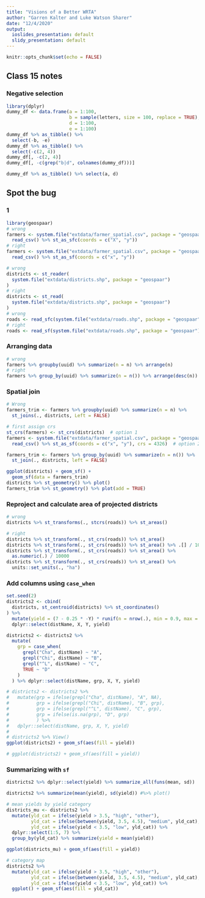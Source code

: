 ```yaml
---
title: "Visions of a Better WRTA"
author: "Garren Kalter and Luke Watson Sharer"
date: "12/4/2020"
output:
  ioslides_presentation: default
  slidy_presentation: default
---
```


```r
knitr::opts_chunk$set(echo = FALSE)
```


## Class 15 notes
### Negative selection
```r
library(dplyr)
dummy_df <- data.frame(a = 1:100, 
                       b = sample(letters, size = 100, replace = TRUE), 
                       d = 1:100, 
                       e = 1:100)
dummy_df %>% as_tibble() %>% 
  select(-b, -e)
dummy_df %>% as_tibble() %>% 
  select(-c(2, 4))
dummy_df[, -c(2, 4)]
dummy_df[, -c(grep("b|d", colnames(dummy_df)))]

dummy_df %>% as_tibble() %>% select(a, d)
```

## Spot the bug
### 1
```r
library(geospaar)
# wrong
farmers <- system.file("extdata/farmer_spatial.csv", package = "geospaar") %>% 
  read_csv() %>% st_as_sfc(coords = c("X", "y"))
# right
farmers <- system.file("extdata/farmer_spatial.csv", package = "geospaar") %>%
  read_csv() %>% st_as_sf(coords = c("x", "y"))

# wrong
districts <- st_reader(
  system.file("extdata/districts.shp", package = "geospaar")
)
# right
districts <- st_read(
  system.file("extdata/districts.shp", package = "geospaar")
)
# wrong
roads <- read_sfc(system.file("extdata/roads.shp", package = "geospaar"))
# right
roads <- read_sf(system.file("extdata/roads.shp", package = "geospaar"))

```

### Arranging data
```r
# wrong
farmers %>% groupby(uuid) %>% summarize(n = n) %>% arrange(n)
# right
farmers %>% group_by(uuid) %>% summarize(n = n()) %>% arrange(desc(n))
```
### Spatial join
```r
# Wrong
farmers_trim <- farmers %>% groupby(uuid) %>% summarize(n = n) %>% 
  st_joins(., districts, Left = FALSE)

# first assign crs
st_crs(farmers) <- st_crs(districts)  # option 1
farmers <- system.file("extdata/farmer_spatial.csv", package = "geospaar") %>%
  read_csv() %>% st_as_sf(coords = c("x", "y"), crs = 4326)  # option 2

farmers_trim <- farmers %>% group_by(uuid) %>% summarize(n = n()) %>% 
  st_join(., districts, left = FALSE)

ggplot(districts) + geom_sf() + 
  geom_sf(data = farmers_trim)
districts %>% st_geometry() %>% plot()
farmers_trim %>% st_geometry() %>% plot(add = TRUE)

```

### Reproject and calculate area of projected districts
```r
# wrong
districts %>% st_transforms(., stcrs(roads)) %>% st_areas()

# right
districts %>% st_transform(., st_crs(roads)) %>% st_area()
districts %>% st_transform(., st_crs(roads)) %>% st_area() %>% .[] / 10000
districts %>% st_transform(., st_crs(roads)) %>% st_area() %>% 
  as.numeric(.) / 10000
districts %>% st_transform(., st_crs(roads)) %>% st_area() %>% 
  units::set_units(., "ha")
```

### Add columns using `case_when`
```r
set.seed(2)
districts2 <- cbind(
  districts, st_centroid(districts) %>% st_coordinates()
) %>% 
  mutate(yield = (7 - 0.25 * -Y) * runif(n = nrow(.), min = 0.9, max = 1.2)) %>%
  dplyr::select(distName, X, Y, yield)

districts2 <- districts2 %>% 
  mutate(
    grp = case_when(
      grepl("Cha", distName) ~ "A",
      grepl("Chi", distName) ~ "B", 
      grepl("^L", distName) ~ "C", 
      TRUE ~ "D"
    )
  ) %>% dplyr::select(distName, grp, X, Y, yield)

# districts2 <- districts2 %>% 
#   mutate(grp = ifelse(grepl("Cha", distName), "A", NA), 
#          grp = ifelse(grepl("Chi", distName), "B", grp), 
#          grp = ifelse(grepl("^L", distName), "C", grp), 
#          grp = ifelse(is.na(grp), "D", grp)
#          ) %>% 
#   dplyr::select(distName, grp, X, Y, yield)
# 
# districts2 %>% View()
ggplot(districts2) + geom_sf(aes(fill = yield))

# ggplot(districts2) + geom_sf(aes(fill = yield))
```

### Summarizing with `sf`
```r
districts2 %>% dplyr::select(yield) %>% summarize_all(funs(mean, sd))

districts2 %>% summarize(mean(yield), sd(yield)) #%>% plot()

# mean yields by yield category
districts_mu <- districts2 %>% 
  mutate(yld_cat = ifelse(yield > 3.5, "high", "other"), 
         yld_cat = ifelse(between(yield, 3.5, 4.5), "medium", yld_cat),
         yld_cat = ifelse(yield < 3.5, "low", yld_cat)) %>% 
  dplyr::select(1:5, 7) %>% 
  group_by(yld_cat) %>% summarize(yield = mean(yield))

ggplot(districts_mu) + geom_sf(aes(fill = yield))

# category map
districts2 %>% 
  mutate(yld_cat = ifelse(yield > 3.5, "high", "other"), 
         yld_cat = ifelse(between(yield, 3.5, 4.5), "medium", yld_cat),
         yld_cat = ifelse(yield < 3.5, "low", yld_cat)) %>% 
  ggplot() + geom_sf(aes(fill = yld_cat))

```



